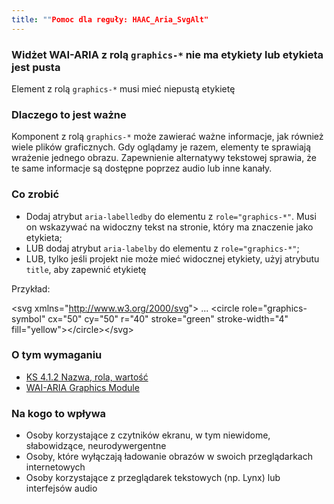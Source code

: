 ```yaml
---
title: ""Pomoc dla reguły: HAAC_Aria_SvgAlt"
---
```


<div className="toolHelp">
<Row>
<Column colLg={16} colMd={8} colSm={4} className="toolHead">

### Widżet WAI-ARIA z rolą `graphics-*` nie ma etykiety lub etykieta jest pusta

<div id="locLevel"></div>

Element z rolą `graphics-*` musi mieć niepustą etykietę

</Column>
</Row>
<Row>
<Column colLg={11} colMd={5} colSm={4} className="toolMain">

### Dlaczego to jest ważne

Komponent z rolą `graphics-*` może zawierać ważne informacje, jak również wiele plików graficznych. Gdy oglądamy je razem, elementy te sprawiają wrażenie jednego obrazu. Zapewnienie alternatywy tekstowej sprawia, że te same informacje są dostępne poprzez audio lub inne kanały.

<div id="locSnippet"></div>

### Co zrobić

* Dodaj atrybut `aria-labelledby` do elementu z `role="graphics-*"`. Musi on wskazywać na widoczny tekst na stronie, który ma znaczenie jako etykieta;
* LUB dodaj atrybut `aria-labelby` do elementu z `role="graphics-*"`;
* LUB, tylko jeśli projekt nie może mieć widocznej etykiety, użyj atrybutu `title`, aby zapewnić etykietę

Przykład:

<CodeSnippet type="single" light={true}>&lt;svg xmlns="http://www.w3.org/2000/svg"&gt; ... &lt;circle role="graphics-symbol" cx="50" cy="50" r="40" stroke="green" stroke-width="4" fill="yellow"&gt;&lt;/circle&gt;&lt;/svg&gt;</CodeSnippet>

</Column>
<Column colLg={5} colMd={3} colSm={4} className="toolLeft">

### O tym wymaganiu

* [KS 4.1.2 Nazwa, rola, wartość](https://www.ibm.com/able/requirements/requirements/#4_1_2)
* [WAI-ARIA Graphics Module](https://www.w3.org/TR/graphics-aria-1.0/)

### Na kogo to wpływa

* Osoby korzystające z czytników ekranu, w tym niewidome, słabowidzące, neurodywergentne
* Osoby, które wyłączają ładowanie obrazów w swoich przeglądarkach internetowych
* Osoby korzystające z przeglądarek tekstowych (np. Lynx) lub interfejsów audio

</Column>
</Row>
</div>

